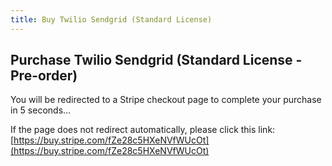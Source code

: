```yaml
---
title: Buy Twilio Sendgrid (Standard License)
---
```



<Head>
  <meta httpEquiv="refresh" content="5; url='https://buy.stripe.com/fZe28c5HXeNVfWUcOt'" />
</Head>

## Purchase Twilio Sendgrid (Standard License - Pre-order)

You will be redirected to a Stripe checkout page to complete your purchase in 5 seconds…

If the page does not redirect automatically, please click this link: [https://buy.stripe.com/fZe28c5HXeNVfWUcOt](https://buy.stripe.com/fZe28c5HXeNVfWUcOt)
